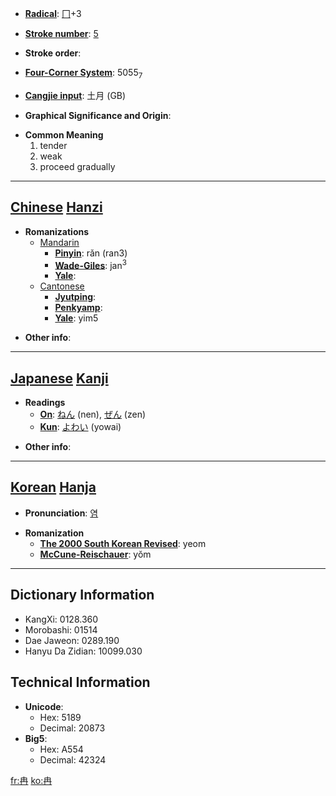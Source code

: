 * '''[[Wiktionary:Chinese radical index| Radical]]''': [[Wiktionary:Chinese radical index 冂|冂]]+3

* '''[[Wiktionary:Chinese total strokes index|Stroke number]]''': [[Wiktionary:Chinese total strokes index 5|5]]

* '''Stroke order''': 

* '''[[Wiktionary:Chinese four corner index|Four-Corner System]]''': 5055<sub>7</sub>

* '''[[Wiktionary:Chinese Cangjie index|Cangjie input]]''': 土月 (GB)

* '''Graphical Significance and Origin''': 

* '''Common Meaning'''
*#tender
*# weak
*# proceed gradually


----

== [[Chinese]] [[Hanzi]] ==

* '''Romanizations'''
** [[Mandarin]]
*** '''[[Pinyin]]''': rǎn (ran3)
*** '''[[Wade-Giles]]''': jan<sup>3</sup>
*** '''[[Yale]]''': 
**[[Cantonese]]
***'''[[Jyutping]]''':
***'''[[Penkyamp]]''': 
***'''[[Yale]]''': yim5

* '''Other info''': 

----

== [[Japanese]] [[Kanji]] ==

* '''Readings'''
** '''[[On]]''': [[ねん]] (nen), [[ぜん]] (zen)
** '''[[Kun]]''': [[よわい]] (yowai)

* '''Other info''':  

----

== [[Korean]] [[Hanja]] ==

* '''Pronunciation''': [[염]]

* '''Romanization'''
** '''[[The 2000 South Korean Revised Romanization|The 2000 South Korean Revised]]''': yeom
** '''[[McCune-Reischauer]]''': yŏm

----

== Dictionary Information ==

* KangXi: 0128.360
* Morobashi: 01514
* Dae Jaweon: 0289.190
* Hanyu Da Zidian: 10099.030

== Technical Information ==

* '''Unicode''':
** Hex: 5189
** Decimal: 20873
* '''Big5''':
** Hex: A554
** Decimal: 42324

[[fr:冉]]
[[ko:冉]]